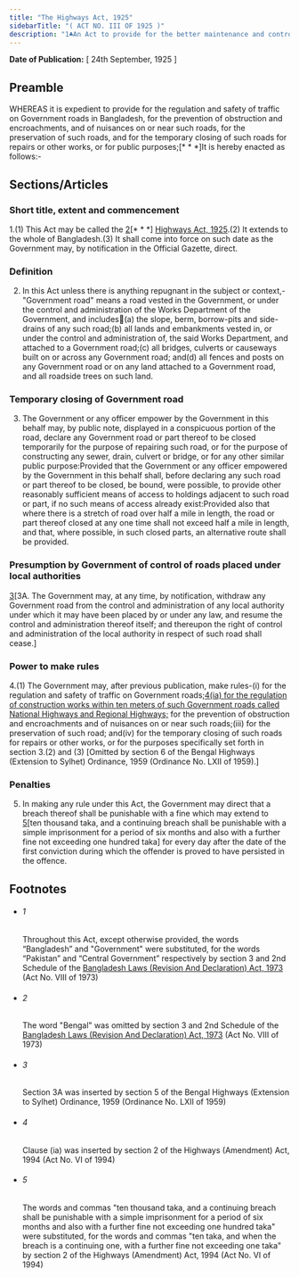 ```yaml
---
title: "The Highways Act, 1925"
sidebarTitle: "( ACT NO. III OF 1925 )"
description: "1♣An Act to provide for the better maintenance and control of Government roads in Bangladesh."
---
```


**Date of Publication:** [ 24th September, 1925 ]

## Preamble

WHEREAS it is expedient to provide for the regulation and safety of traffic on Government roads in Bangladesh, for the prevention of obstruction and encroachments, and of nuisances on or near such roads, for the preservation of such roads, and for the temporary closing of such roads for repairs or other works, or for public purposes;[\* \* \*]It is hereby enacted as follows:-

## Sections/Articles

### Short title, extent and commencement

1.(1) This Act may be called the [2](1)[\* \* \*] [Highways Act, 1925](/act-134.html "Highways Act, 1925").(2) It extends to the whole of Bangladesh.(3) It shall come into force on such date as the Government may, by notification in the Official Gazette, direct.

### Definition

2. In this Act unless there is anything repugnant in the subject or context,-"Government road" means a road vested in the Government, or under the control and administration of the Works Department of the Government, and includes(a) the slope, berm, borrow-pits and side-drains of any such road;(b) all lands and embankments vested in, or under the control and administration of, the said Works Department, and attached to a Government road;(c) all bridges, culverts or causeways built on or across any Government road; and(d) all fences and posts on any Government road or on any land attached to a Government road, and all roadside trees on such land.

### Temporary closing of Government road

3. The Government or any officer empower by the Government in this behalf may, by public note, displayed in a conspicuous portion of the road, declare any Government road or part thereof to be closed temporarily for the purpose of repairing such road, or for the purpose of constructing any sewer, drain, culvert or bridge, or for any other similar public purpose:Provided that the Government or any officer empowered by the Government in this behalf shall, before declaring any such road or part thereof to be closed, be bound, were possible, to provide other reasonably sufficient means of access to holdings adjacent to such road or part, if no such means of access already exist:Provided also that where there is a stretch of road over half a mile in length, the road or part thereof closed at any one time shall not exceed half a mile in length, and that, where possible, in such closed parts, an alternative route shall be provided.

### Presumption by Government of control of roads placed under local authorities

[3](1)[3A. The Government may, at any time, by notification, withdraw any Government road from the control and administration of any local authority under which it may have been placed by or under any law, and resume the control and administration thereof itself; and thereupon the right of control and administration of the local authority in respect of such road shall cease.]

### Power to make rules

4.(1) The Government may, after previous publication, make rules-(i) for the regulation and safety of traffic on Government roads;[4](1)[(ia) for the regulation of construction works within ten meters of such Government roads called National Highways and Regional Highways;](ii) for the prevention of obstruction and encroachments and of nuisances on or near such roads;(iii) for the preservation of such road; and(iv) for the temporary closing of such roads for repairs or other works, or for the purposes specifically set forth in section 3.(2) and (3) [Omitted by section 6 of the Bengal Highways (Extension to Sylhet) Ordinance, 1959 (Ordinance No. LXII of 1959).]

### Penalties

5. In making any rule under this Act, the Government may direct that a breach thereof shall be punishable with a fine which may extend to [5](1)[ten thousand taka, and a continuing breach shall be punishable with a simple imprisonment for a period of six months and also with a further fine not exceeding one hundred taka] for every day after the date of the first conviction during which the offender is proved to have persisted in the offence.

## Footnotes

- ###### 1

  Throughout this Act, except otherwise provided, the words “Bangladesh” and "Government" were substituted, for the words “Pakistan” and “Central Government” respectively by section 3 and 2nd Schedule of the [Bangladesh Laws (Revision And Declaration) Act, 1973](/act-430.html "Bangladesh Laws (Revision And Declaration) Act, 1973") (Act No. VIII of 1973)

- ###### 2

  The word "Bengal" was omitted by section 3 and 2nd Schedule of the [Bangladesh Laws (Revision And Declaration) Act, 1973](/act-430.html "Bangladesh Laws (Revision And Declaration) Act, 1973") (Act No. VIII of 1973)

- ###### 3

  Section 3A was inserted by section 5 of the Bengal Highways (Extension to Sylhet) Ordinance, 1959 (Ordinance No. LXII of 1959)

- ###### 4

  Clause (ia) was inserted by section 2 of the Highways (Amendment) Act, 1994 (Act No. VI of 1994)

- ###### 5

  The words and commas "ten thousand taka, and a continuing breach shall be punishable with a simple imprisonment for a period of six months and also with a further fine not exceeding one hundred taka" were substituted, for the words and commas "ten taka, and when the breach is a continuing one, with a further fine not exceeding one taka" by section 2 of the Highways (Amendment) Act, 1994 (Act No. VI of 1994)
